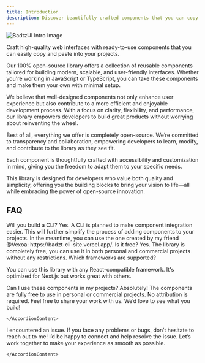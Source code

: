 ```yaml
---
title: Introduction
description: Discover beautifully crafted components that you can copy and paste directly into your applications. Our library is designed to help you create stunning, responsive interfaces with ease.
---
```


<Image
  src="/images/badtz-ui-intro.webp"
  alt="BadtzUI Intro Image"
  width={672}
  height={378}
  className="aspect-video rounded-lg mb-8 border"
  priority
  quality={100}
/>

Craft high-quality web interfaces with ready-to-use components that you can easily copy and paste into your projects.

Our 100% open-source library offers a collection of reusable components tailored for building modern, scalable, and user-friendly interfaces. Whether you're working in JavaScript or TypeScript, you can take these components and make them your own with minimal setup.

We believe that well-designed components not only enhance user experience but also contribute to a more efficient and enjoyable development process. With a focus on clarity, flexibility, and performance, our library empowers developers to build great products without worrying about reinventing the wheel.

Best of all, everything we offer is completely open-source. We’re committed to transparency and collaboration, empowering developers to learn, modify, and contribute to the library as they see fit.

Each component is thoughtfully crafted with accessibility and customization in mind, giving you the freedom to adapt them to your specific needs.

This library is designed for developers who value both quality and simplicity, offering you the building blocks to bring your vision to life—all while embracing the power of open-source innovation.


## FAQ

<Accordion type="multiple">

<AccordionItem value="faq-1">
	<AccordionTrigger>
		Will you build a CLI?
	</AccordionTrigger>
	<AccordionContent>
Yes. A CLI is planned to make component integration easier. This will further simplify the process of adding components to your projects. In the meantime, you can use the one created by my friend @Vexoa: https://badzt-cli-site.vercel.app/.

</AccordionContent>
</AccordionItem>

<AccordionItem value="faq-2">
  <AccordionTrigger>Is it free?</AccordionTrigger>
  <AccordionContent>
    Yes. The library is completely free, you can use it in both personal and
    commercial projects without any restrictions.
  </AccordionContent>
</AccordionItem>

<AccordionItem value="faq-3">
<AccordionTrigger>
Which frameworks are supported?
</AccordionTrigger>
<AccordionContent>

You can use this library with any React-compatible framework. It's optimized for Next.js but works great with others.

</AccordionContent>
</AccordionItem>

<AccordionItem value="faq-4">
	<AccordionTrigger>
	Can I use these components in my projects?
	</AccordionTrigger>
	<AccordionContent>
Absolutely! The components are fully free to use in personal or commercial projects. No attribution is required. Feel free to share your work with us. We’d love to see what you build!

    </AccordionContent>

</AccordionItem>

<AccordionItem value="faq-5">
	<AccordionTrigger>
	I encountered an issue.
	</AccordionTrigger>
	<AccordionContent>
If you face any problems or bugs, don’t hesitate to reach out to me! I’d be happy to connect and help resolve the issue. Let’s work together to make your experience as smooth as possible.

    </AccordionContent>

</AccordionItem>

</Accordion>
